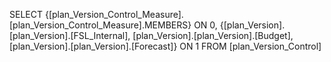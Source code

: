 SELECT {[plan_Version_Control_Measure].[plan_Version_Control_Measure].MEMBERS} ON 0, {[plan_Version].[plan_Version].[FSL_Internal], [plan_Version].[plan_Version].[Budget], [plan_Version].[plan_Version].[Forecast]} ON 1 FROM [plan_Version_Control]